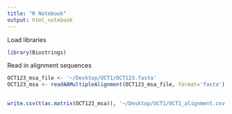 ```yaml
---
title: "R Notebook"
output: html_notebook
---
```


Load libraries

```r
library(Biostrings)
```

Read in alignment sequences
```r

OCT123_msa_file <- '~/Desktop/OCT1/OCT123.fasta'
OCT123_msa <- readAAMultipleAlignment(OCT123_msa_file, format='fasta')
  
```


```r
write.csv(t(as.matrix(OCT123_msa)), '~/Desktop/OCT1/OCT1_alignment.csv')
```